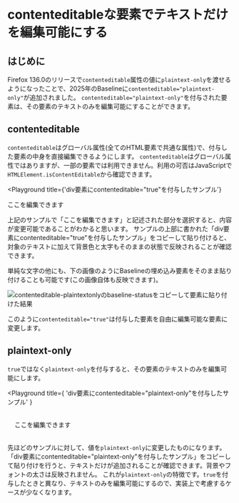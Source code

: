 
# contenteditableな要素でテキストだけを編集可能にする

<BaselineStatus featureId="contenteditable-plaintextonly"></BaselineStatus>

## はじめに

Firefox 136.0のリリースで`contenteditable`属性の値に`plaintext-only`を渡せるようになったことで、2025年のBaselineに`contenteditable="plaintext-only"`が追加されました。
`contenteditable="plaintext-only"`を付与された要素は、その要素のテキストのみを編集可能にすることができます。

<LinkCard href="https://html.spec.whatwg.org/multipage/interaction.html#attr-contenteditable" />

## contenteditable

`contenteditable`はグローバル属性(全てのHTML要素で共通な属性)で、付与した要素の中身を直接編集できるようにします。
`contenteditable`はグローバル属性ではありますが、一部の要素では利用できません。利用の可否はJavaScriptで`HTMLElement.isContentEditable`から確認できます。

<Playground
  title={'div要素にcontenteditable="true"を付与したサンプル'}
>
  <div contentEditable="true" suppressContentEditableWarning>
    ここを編集できます
  </div>
</Playground>

上記のサンプルで「ここを編集できます」と記述された部分を選択すると、内容が変更可能であることがわかると思います。
サンプルの上部に書かれた「div要素にcontenteditable="true"を付与したサンプル」をコピーして貼り付けると、対象のテキストに加えて背景色と太字もそのままの状態で反映されることが確認できます。

単純な文字の他にも、下の画像のようにBaselineの埋め込み要素をそのまま貼り付けることも可能です(この画像自体も反映できます)。

<Image
  src={sample}
  alt="contenteditable-plaintextonlyのbaseline-statusをコピーして要素に貼り付けた結果"
/>

このように`contenteditable="true"`は付与した要素を自由に編集可能な要素に変更します。

## plaintext-only

`true`ではなく`plaintext-only`を付与すると、その要素のテキストのみを編集可能にします。

<Playground
  title={
    'div要素にcontenteditable="plaintext-only"を付与したサンプル'
  }
>
  <div
    contentEditable="plaintext-only"
    suppressContentEditableWarning
  >
    ここを編集できます
  </div>
</Playground>

先ほどのサンプルに対して、値を`plaintext-only`に変更したものになります。
「div要素にcontenteditable="plaintext-only"を付与したサンプル」をコピーして貼り付けを行うと、テキストだけが追加されることが確認できます。背景やフォントの太さは反映されません。
これが`plaintext-only`の特徴です。`true`を付与したときと異なり、テキストのみを編集可能にするので、実装上で考慮するケースが少なくなります。
